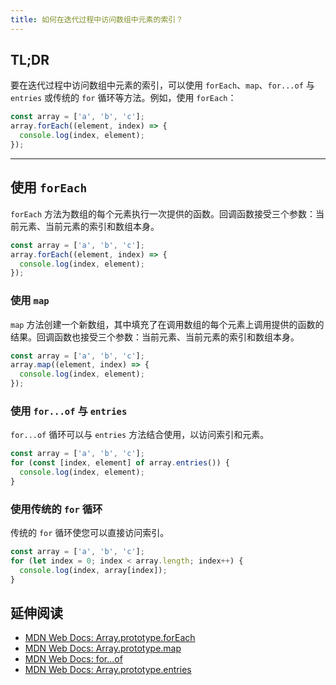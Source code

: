 ```yaml
---
title: 如何在迭代过程中访问数组中元素的索引？
---
```


## TL;DR

要在迭代过程中访问数组中元素的索引，可以使用 `forEach`、`map`、`for...of` 与 `entries` 或传统的 `for` 循环等方法。例如，使用 `forEach`：

```js live
const array = ['a', 'b', 'c'];
array.forEach((element, index) => {
  console.log(index, element);
});
```

***

## 使用 `forEach`

`forEach` 方法为数组的每个元素执行一次提供的函数。回调函数接受三个参数：当前元素、当前元素的索引和数组本身。

```js live
const array = ['a', 'b', 'c'];
array.forEach((element, index) => {
  console.log(index, element);
});
```

### 使用 `map`

`map` 方法创建一个新数组，其中填充了在调用数组的每个元素上调用提供的函数的结果。回调函数也接受三个参数：当前元素、当前元素的索引和数组本身。

```js live
const array = ['a', 'b', 'c'];
array.map((element, index) => {
  console.log(index, element);
});
```

### 使用 `for...of` 与 `entries`

`for...of` 循环可以与 `entries` 方法结合使用，以访问索引和元素。

```js live
const array = ['a', 'b', 'c'];
for (const [index, element] of array.entries()) {
  console.log(index, element);
}
```

### 使用传统的 `for` 循环

传统的 `for` 循环使您可以直接访问索引。

```js live
const array = ['a', 'b', 'c'];
for (let index = 0; index < array.length; index++) {
  console.log(index, array[index]);
}
```

## 延伸阅读

* [MDN Web Docs: Array.prototype.forEach](https://developer.mozilla.org/en-US/docs/Web/JavaScript/Reference/Global_Objects/Array/forEach)
* [MDN Web Docs: Array.prototype.map](https://developer.mozilla.org/en-US/docs/Web/JavaScript/Reference/Global_Objects/Array/map)
* [MDN Web Docs: for...of](https://developer.mozilla.org/en-US/docs/Web/JavaScript/Reference/Statements/for...of)
* [MDN Web Docs: Array.prototype.entries](https://developer.mozilla.org/en-US/docs/Web/JavaScript/Reference/Global_Objects/Array/entries)

